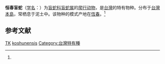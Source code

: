 {{Speciesbox
| name = 恒春盲蛇
| status = DD
| status_system = IUCN3.1
| status_ref = <ref name=IUCN>{{Cite iucn | author = Zhou, Z. | author2 = Rao, D.-q. | author3 = Lau, M. | last-author-amp = yes | title = ''Typhlops koshunensis'' | volume = 2012 | page = e.T178722A1543179 | date = 2012 | doi = 10.2305/IUCN.UK.2012-1.RLTS.T178722A1543179.en | access-date = 2018-01-15}}</ref>
| genus = Argyrophis
| species = koshunensis
| authority = ([[大島正滿|Oshima]], 1916)<ref name='id4554'>{{cite web| url =http://www.bioinfo.cn/db05/BjdwSpecies.php?action=view&id=4554| title =恒春盲蛇| work =《中国动物物种编目数据库》| publisher =中国科学院微生物研究所| author =中国科学院动物研究所| accessdate =2009-04-11| deadurl =yes| archiveurl =https://web.archive.org/web/20131203122335/http://www.bioinfo.cn/db05/BjdwSpecies.php?action=view| archivedate =2013-12-03}}</ref>
| synonyms = 
*''Typhlops koshunensis'' 
*''Asiatyphlops koshunensis''
}}
'''恒春盲蛇'''（[[学名|学名]]：{{lang|la|''Argyrophis koshunensis''}}）为[[盲蛇科|盲蛇科]][[盲蛇属|盲蛇属]]的[[爬行动物|爬行动物]]，是[[台灣|台灣]]的特有物种。分布于[[台灣島|台灣本島]]，常栖息于泥土中。该物种的模式产地在[[恆春鎮|恆春]]。<ref name='id4554'/>

== 参考文献 ==
{{reflist}}

{{Wikispecies|Argyrophis koshunensis}}
{{Taxonbar|from=Q1038408}}

[[Category:IUCN红色名录数据缺乏物种|TK]]
[[Category:东南亚盲蛇属|koshunensis]]
[[Category:台灣特有種|Category:台灣特有種]]


{{snake-stub}}